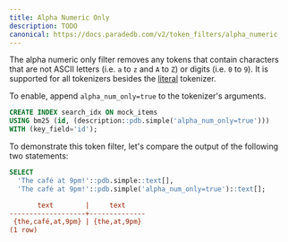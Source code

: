 ```yaml
---
title: Alpha Numeric Only
description: TODO
canonical: https://docs.paradedb.com/v2/token_filters/alpha_numeric
---
```


The alpha numeric only filter removes any tokens that contain characters that are not ASCII letters (i.e. `a` to `z` and `A` to `Z`) or digits
(i.e. `0` to `9`). It is supported for all tokenizers besides the [literal](/v2/tokenizers/available_tokenizers/exact) tokenizer.

To enable, append `alpha_num_only=true` to the tokenizer's arguments.

```sql
CREATE INDEX search_idx ON mock_items
USING bm25 (id, (description::pdb.simple('alpha_num_only=true')))
WITH (key_field='id');
```

To demonstrate this token filter, let's compare the output of the following two statements:

```sql
SELECT
  'The café at 9pm!'::pdb.simple::text[],
  'The café at 9pm!'::pdb.simple('alpha_num_only=true')::text[];
```

```ini Expected Response
       text        |     text
-------------------+--------------
 {the,café,at,9pm} | {the,at,9pm}
(1 row)
```
